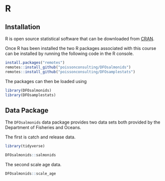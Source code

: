# R

## Installation

R is open source statistical software that can be downloaded from [CRAN](https://cran.r-project.org/).

Once R has been installed the two R packages associated with this course can be installed by running the following code in the R console.
```r
install.packages("remotes")
remotes::install_github("poissonconsulting/DFOsalmonids")
remotes::install_github("poissonconsulting/DFOsamplestats")
```

The packages can then be loaded using

```r
library(DFOsalmonids)
library(DFOsamplestats)
```

## Data Package

The `DFOsalmonids` data package provides two data sets both provided by the Department of Fisheries and Oceans.

The first is catch and release data.

```r
library(tidyverse)

DFOsalmonids::salmonids
```

The second scale age data.

```r
DFOsalmonids::scale_age
```
